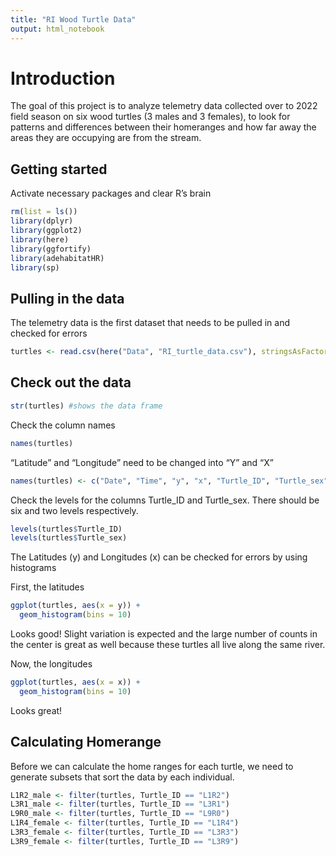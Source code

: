 ```yaml
---
title: "RI Wood Turtle Data"
output: html_notebook
---
```


# Introduction
The goal of this project is to analyze telemetry data collected over to 2022 field season on six wood turtles (3 males and 3 females), to look for patterns and differences between their homeranges and how far away the areas they are occupying are from the stream.

## Getting started
Activate necessary packages and clear R's brain
```r
rm(list = ls())
library(dplyr)
library(ggplot2)
library(here)
library(ggfortify)
library(adehabitatHR)
library(sp)
```

## Pulling in the data
The telemetry data is the first dataset that needs to be pulled in and checked for errors

```r
turtles <- read.csv(here("Data", "RI_turtle_data.csv"), stringsAsFactors = TRUE)
```

## Check out the data

```r
str(turtles) #shows the data frame
```

Check the column names

```r
names(turtles)
```

"Latitude" and "Longitude" need to be changed into "Y" and "X"

```r
names(turtles) <- c("Date", "Time", "y", "x", "Turtle_ID", "Turtle_sex", "Altitude", "Duration", "Temperature", "Voltage", "DOP", "Satellites", "EST_Time")
```

Check the levels for the columns Turtle_ID and Turtle_sex. There should be six and two levels respectively.

```r
levels(turtles$Turtle_ID)
levels(turtles$Turtle_sex)
```

The Latitudes (y) and Longitudes (x) can be checked for errors by using histograms

First, the latitudes

```r
ggplot(turtles, aes(x = y)) +
  geom_histogram(bins = 10)
```
Looks good! Slight variation is expected and the large number of counts in the center is great as well because these turtles all live along the same river.

Now, the longitudes

```r
ggplot(turtles, aes(x = x)) +
  geom_histogram(bins = 10)
```
Looks great!

## Calculating Homerange

Before we can calculate the home ranges for each turtle, we need to generate subsets that sort the data by each individual.

```r
L1R2_male <- filter(turtles, Turtle_ID == "L1R2")
L3R1_male <- filter(turtles, Turtle_ID == "L3R1")
L9R0_male <- filter(turtles, Turtle_ID == "L9R0")
L1R4_female <- filter(turtles, Turtle_ID == "L1R4")
L3R3_female <- filter(turtles, Turtle_ID == "L3R3")
L3R9_female <- filter(turtles, Turtle_ID == "L3R9")
```



